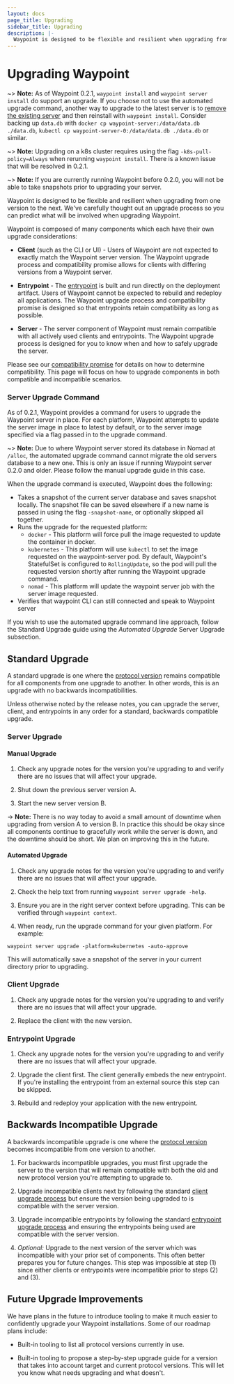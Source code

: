 ```yaml
---
layout: docs
page_title: Upgrading
sidebar_title: Upgrading
description: |-
  Waypoint is designed to be flexible and resilient when upgrading from one version to the next. We've carefully thought out an upgrade process so you can predict what will be involved when upgrading Waypoint.
---
```


# Upgrading Waypoint

~> **Note:** As of Waypoint 0.2.1, `waypoint install` and `waypoint server install`
do support an upgrade. If you choose not to use the automated upgrade command,
another way to upgrade to the latest server is to [remove the existing
server](/docs/troubleshooting#remove-the-waypoint-server) and then reinstall
with `waypoint install`. Consider backing up `data.db` with
`docker cp waypoint-server:/data/data.db ./data.db`,
`kubectl cp waypoint-server-0:/data/data.db ./data.db` or similar.

~> **Note:** Upgrading on a k8s cluster requires using the flag
`-k8s-pull-policy=Always` when rerunning `waypoint install`. There is a known
issue that will be resolved in 0.2.1.

~> **Note:** If you are currently running Waypoint before 0.2.0, you will not
be able to take snapshots prior to upgrading your server.

Waypoint is designed to be flexible and resilient when upgrading from
one version to the next. We've carefully thought out an upgrade process
so you can predict what will be involved when upgrading Waypoint.

Waypoint is composed of many components which each have their own upgrade
considerations:

- **Client** (such as the CLI or UI) - Users of Waypoint are not expected
  to exactly match the Waypoint server version. The Waypoint upgrade process
  and compatibility promise allows for clients with differing versions from
  a Waypoint server.

- **Entrypoint** - The [entrypoint](/docs/entrypoint) is built and run
  directly on the deployment artifact. Users of Waypoint cannot be expected
  to rebuild and redeploy all applications. The Waypoint upgrade process
  and compatibility promise is designed so that entrypoints retain compatibility
  as long as possible.

- **Server** - The server component of Waypoint must remain compatible
  with all actively used clients and entrypoints. The Waypoint upgrade process
  is designed for you to know when and how to safely upgrade the server.

Please see our [compatibility promise](/docs/upgrading/compatibility)
for details on how to determine compatibility. This page will focus on
how to upgrade components in both compatible and incompatible scenarios.

### Server Upgrade Command

As of 0.2.1, Waypoint provides a command for users to upgrade the
Waypoint server in place. For each platform, Waypoint attempts to
update the server image in place to latest by default, or to the server image
specified via a flag passed in to the upgrade command.

~> **Note:** Due to where Waypoint server stored its database in Nomad at `/alloc`,
the automated upgrade command cannot migrate the old servers database to a new one.
This is only an issue if running Waypoint server 0.2.0 and older. Please follow
the manual upgrade guide in this case.

When the upgrade command is executed, Waypoint does the following:

- Takes a snapshot of the current server database and saves snapshot locally. The
  snapshot file can be saved elsewhere if a new name is passed in using the flag
  `-snapshot-name`, or optionally skipped all together.
- Runs the upgrade for the requested platform:
  - `docker` - This platform will force pull the image requested to update the
    container in docker.
  - `kubernetes` - This platform will use `kubectl` to set the image requested on
    the waypoint-server pod. By default, Waypoint's StatefulSet is configured to
    `RollingUpdate`, so the pod will pull the requested version shortly after
    running the Waypoint upgrade command.
  - `nomad` - This platform will update the waypoint server job with the server
    image requested.
- Verifies that waypoint CLI can still connected and speak to Waypoint server

If you wish to use the automated upgrade command line approach, follow the
Standard Upgrade guide using the _Automated Upgrade_ Server Upgrade subsection.

## Standard Upgrade

A standard upgrade is one where the [protocol version](/docs/upgrading/compatibility)
remains compatible for all components from one upgrade to another. In other
words, this is an upgrade with no backwards incompatibilities.

Unless otherwise noted by the release notes, you can upgrade the server,
client, and entrypoints in any order for a standard, backwards compatible upgrade.

### Server Upgrade

#### Manual Upgrade

1. Check any upgrade notes for the version you're upgrading to and verify
   there are no issues that will affect your upgrade.

2. Shut down the previous server version A.

3. Start the new server version B.

-> **Note:** There is no way today to avoid a small amount of downtime
when upgrading from version A to version B. In practice this should be
okay since all components continue to gracefully work while the server
is down, and the downtime should be short. We plan on improving this
in the future.

#### Automated Upgrade

1. Check any upgrade notes for the version you're upgrading to and verify
   there are no issues that will affect your upgrade.

2. Check the help text from running `waypoint server upgrade -help`.

3. Ensure you are in the right server context before upgrading. This can be
   verified through `waypoint context`.

4. When ready, run the upgrade command for your given platform. For example:

```shell
waypoint server upgrade -platform=kubernetes -auto-approve
```

This will automatically save a snapshot of the server in your current directory
prior to upgrading.

### Client Upgrade

1. Check any upgrade notes for the version you're upgrading to and verify
   there are no issues that will affect your upgrade.

2. Replace the client with the new version.

### Entrypoint Upgrade

1. Check any upgrade notes for the version you're upgrading to and verify
   there are no issues that will affect your upgrade.

2. Upgrade the client first. The client generally embeds the new entrypoint.
   If you're installing the entrypoint from an external source this step can
   be skipped.

3. Rebuild and redeploy your application with the new entrypoint.

## Backwards Incompatible Upgrade

A backwards incompatible upgrade is one where the
[protocol version](/docs/upgrading/compatibility)
becomes incompatible from one version to another.

1. For backwards incompatible upgrades, you must first upgrade the
   server to the version that will remain compatible with both the old
   and new protocol version you're attempting to upgrade to.

2. Upgrade incompatible clients next by following the standard
   [client upgrade process](#client-upgrade) but ensure the version being
   upgraded to is compatible with the server version.

3. Upgrade incompatible entrypoints by following the standard
   [entrypoint upgrade process](#entrypoint-upgrade) and ensuring the
   entrypoints being used are compatible with the server version.

4. _Optional:_ Upgrade to the next version of the server which was
   incompatible with your prior set of components. This often better prepares
   you for future changes. This step was impossible at step (1) since either
   clients or entrypoints were incompatible prior to steps (2) and (3).

## Future Upgrade Improvements

We have plans in the future to introduce tooling to make it much easier to
confidently upgrade your Waypoint installations. Some of our roadmap plans
include:

- Built-in tooling to list all protocol versions currently in use.

- Built-in tooling to propose a step-by-step upgrade guide for a version
  that takes into account target and current protocol versions. This will let
  you know what needs upgrading and what doesn't.
